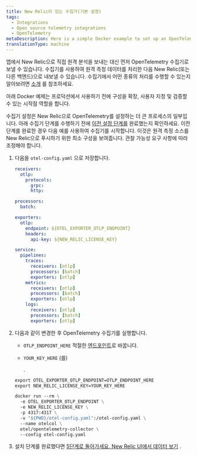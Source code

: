 ```yaml
---
title: New Relic이 있는 수집가(기본 설정)
tags:
  - Integrations
  - Open source telemetry integrations
  - OpenTelemetry
metaDescription: Here is a simple Docker example to set up an OpenTelemetry collector with New Relic.
translationType: machine
---
```


앱에서 New Relic으로 직접 원격 분석을 보내는 대신 먼저 OpenTelemetry 수집기로 보낼 수 있습니다. 수집기를 사용하여 원격 측정 데이터를 처리한 다음 New Relic(또는 다른 백엔드)으로 내보낼 수 있습니다. 수집기에서 어떤 종류의 처리를 수행할 수 있는지 알아보려면 [소개](/docs/more-integrations/open-source-telemetry-integrations/opentelemetry/collector/opentelemetry-collector-intro) 를 참조하세요.

아래 Docker 예제는 프로덕션에서 사용하기 전에 구성을 확장, 사용자 지정 및 검증할 수 있는 시작점 역할을 합니다.

수집기 설정은 New Relic으로 OpenTelemetry를 설정하는 더 큰 프로세스의 일부입니다. 아래 수집기 단계를 수행하기 전에 [이전 설정 단계를](/docs/more-integrations/open-source-telemetry-integrations/opentelemetry/opentelemetry-quick-start) 완료했는지 확인하세요. 이전 단계를 완료한 경우 다음 예를 사용하여 수집기를 시작합니다. 이것은 원격 측정 소스를 New Relic으로 푸시하기 위한 최소 구성을 보여줍니다. 관찰 가능성 요구 사항에 따라 조정해야 합니다.

1. 다음을 `otel-config.yaml` 으로 저장합니다.

   ```yaml
   receivers:
     otlp:
       protocols:
         grpc:
         http:

   processors:
     batch:

   exporters:
     otlp:
       endpoint: ${OTEL_EXPORTER_OTLP_ENDPOINT}
       headers:
         api-key: ${NEW_RELIC_LICENSE_KEY}

   service:
     pipelines:
       traces:
         receivers: [otlp]
         processors: [batch]
         exporters: [otlp]
       metrics:
         receivers: [otlp]
         processors: [batch]
         exporters: [otlp]
       logs:
         receivers: [otlp]
         processors: [batch]
         exporters: [otlp]
   ```

2. 다음과 같이 변경한 후 OpenTelemetry 수집기를 실행합니다.

   * `OTLP_ENDPOINT_HERE` 적절한 [엔드포인트](/docs/more-integrations/open-source-telemetry-integrations/opentelemetry/get-started/opentelemetry-set-up-your-app/#review-settings)로 바꿉니다.

   * `YOUR_KEY_HERE` (를)

     <InlinePopover type="licenseKey"/>

     .

   ```dockerfile
   export OTEL_EXPORTER_OTLP_ENDPOINT=OTLP_ENDPOINT_HERE
   export NEW_RELIC_LICENSE_KEY=YOUR_KEY_HERE

   docker run --rm \
     -e OTEL_EXPORTER_OTLP_ENDPOINT \
     -e NEW_RELIC_LICENSE_KEY \
     -p 4317:4317 \
     -v "${PWD}/otel-config.yaml":/otel-config.yaml \
     --name otelcol \
     otel/opentelemetry-collector \
     --config otel-config.yaml
   ```

3. 설치 단계를 완료했다면 [5단계로 돌아가세요. New Relic UI에서 데이터 보기](/docs/more-integrations/open-source-telemetry-integrations/opentelemetry/opentelemetry-setup/#view-data) .